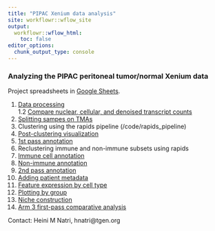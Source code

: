 ```yaml
---
title: "PIPAC Xenium data analysis"
site: workflowr::wflow_site
output:
  workflowr::wflow_html:
    toc: false
editor_options:
  chunk_output_type: console
---
```


### Analyzing the PIPAC peritoneal tumor/normal Xenium data

Project spreadsheets in [Google Sheets](https://docs.google.com/spreadsheets/d/1sXXwOreLxjMSUoPt79c6jmaQpluWkaxA5P5HfDsed3I/edit?usp=sharing).

1. [Data processing](Xenium_processing.html)\
1.2 [Compare nuclear, cellular, and denoised transcript counts](compare_cellular_nuclear_denoist.htlm)\
2. [Splitting sampes on TMAs](splitting_samples.html)\
3. Clustering using the rapids pipeline (/code/rapids_pipeline)\
4. [Post-clustering visualization](post_clustering.html)\
5. [1st pass annotation](annotation.html)\
6. Reclustering immune and non-immune subsets using rapids\
7. [Immune cell annotation](immune_annotation.html)\
8. [Non-immune annotation](nonimmune_annotation.html)\
9. [2nd pass annotation](annotation_2nd_pass.html)\
10. [Adding patient metadata](add_metadata.html)\
13. [Feature expression by cell type](feature_expression.html)\
12. [Plotting by group](plot_by_group.html)\
13. [Niche construction](niche_construction.html)\
14. [Arm 3 first-pass comparative analysis](arm3_comparative_analysis.html)\


Contact: Heini M Natri, hnatri@tgen.org
